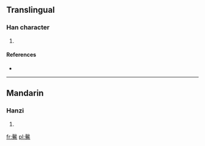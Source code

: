 ==Translingual==

===Han character===
{{Han char|rn=79|rad=殳|as=19|sn=23|four=4722<sub>7</sub>|canj=土水竹大月 (GEHKB)}}

# {{defn|Han|sort=殳19}}

====References====
* {{Han ref|kx=0588.170|dkj=16711|dj=0980.220|hdz=32168.120|uh=6BCA|ud=27594|bh=F7E3|bd=63459}}

----

==Mandarin==

===Hanzi===
{{cmn-hanzi|pin=[[xiāo]] ([[xiao1]])|wg=hsiao<sup>1</sup>}}

# {{defn|Mandarin|sort=殳19}}

[[fr:毊]]
[[pl:毊]]